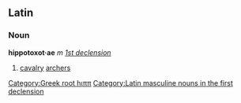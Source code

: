 ==Latin==
===Noun===
'''hippotoxot·ae''' ''m'' ''[[Wiktionary Appendix:Latin first declension|1st declension]]''

#[[cavalry]] [[archer]]s

[[Category:Greek root hιππ]][[Category:Latin masculine nouns in the first declension]]